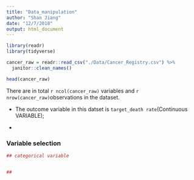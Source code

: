 ```yaml
---
title: "Data_manipulation"
author: "Shan Jiang"
date: "12/7/2018"
output: html_document
---
```

```r
library(readr)
library(tidyverse)
```

```r
cancer_raw = readr::read_csv("./Data/Cancer_Registry.csv") %>% 
  janitor::clean_names() 

head(cancer_raw)

```

There are in total `r ncol(cancer_raw)` variables  and `r nrow(cancer_raw)`observations in the dataset. 

* The outcome variable in this datset is `target_death rate`(Continuous VARIABLE);

* 

### Variable selection 
```r
## categorical variable 


##
```

